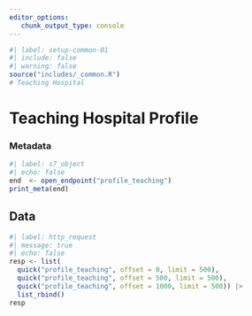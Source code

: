 ```yaml
---
editor_options: 
   chunk_output_type: console
---
```


```r
#| label: setup-common-01
#| include: false
#| warning: false
source("includes/_common.R")
# Teaching Hospital
```

# Teaching Hospital Profile {#sec-openteach}

### Metadata

```r
#| label: s7_object
#| echo: false
end  <- open_endpoint("profile_teaching")
print_meta(end)
```

## Data

```r
#| label: http_request
#| message: true
#| echo: false
resp <- list(
  quick("profile_teaching", offset = 0, limit = 500),
  quick("profile_teaching", offset = 500, limit = 500),
  quick("profile_teaching", offset = 1000, limit = 500)) |> 
  list_rbind()
resp
```
